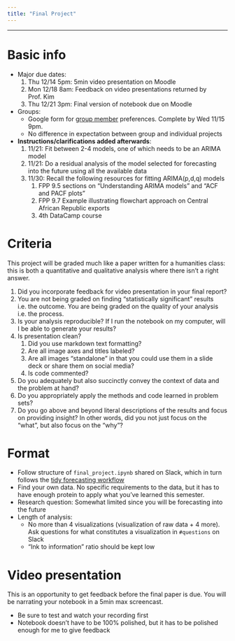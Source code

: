 ```yaml
---
title: "Final Project"
---
```


------------------------------------------------------------------------

# Basic info

-   Major due dates:
    1.  Thu 12/14 5pm: 5min video presentation on Moodle
    2.  Mon 12/18 8am: Feedback on video presentations returned by Prof. Kim
    3.  Thu 12/21 3pm: Final version of notebook due on Moodle
-   Groups:
    -   Google form for [group member](https://docs.google.com/forms/d/e/1FAIpQLSfbdcAjfvomKOpPO1BKjewYtgVR6RXfhSL57Ae8xxLqxbcnlw/viewform) preferences. Complete by Wed 11/15 9pm.
    -   No difference in expectation between group and individual projects
-   **Instructions/clarifications added afterwards**:
    1.  11/21: Fit between 2-4 models, one of which needs to be an ARIMA model
    2.  11/21: Do a residual analysis of the model selected for forecasting into the future using all the available data
    3. 11/30: Recall the following resources for fitting ARIMA(p,d,q) models
        1. FPP 9.5 sections on "Understanding ARIMA models" and "ACF and PACF plots"
        1. FPP 9.7 Example illustrating flowchart approach on Central African Republic exports
        1. 4th DataCamp course

# Criteria

This project will be graded much like a paper written for a humanities class: this is both a quantitative and qualitative analysis where there isn't a right answer.

1.  Did you incorporate feedback for video presentation in your final report?
2.  You are not being graded on finding "statistically significant" results i.e. the outcome. You are being graded on the quality of your analysis i.e. the process.
3.  Is your analysis reproducible? If I run the notebook on my computer, will I be able to generate your results?
4.  Is presentation clean?
    1.  Did you use markdown text formatting?
    2.  Are all image axes and titles labeled?
    3.  Are all images "standalone" in that you could use them in a slide deck or share them on social media?
    4.  Is code commented?
5.  Do you adequately but also succinctly convey the context of data and the problem at hand?
6.  Do you appropriately apply the methods and code learned in problem sets?
7.  Do you go above and beyond literal descriptions of the results and focus on providing insight? In other words, did you not just focus on the "what", but also focus on the "why"?

# Format

-   Follow structure of `final_project.ipynb` shared on Slack, which in turn follows the [tidy forecasting workflow](https://otexts.com/fpp3/a-tidy-forecasting-workflow.html)
-   Find your own data. No specific requirements to the data, but it has to have enough protein to apply what you've learned this semester.
-   Research question: Somewhat limited since you will be forecasting into the future
-   Length of analysis:
    -   No more than 4 visualizations (visualization of raw data + 4 more). Ask questions for what constitutes a visualization in `#questions` on Slack
    -   "Ink to information" ratio should be kept low

# Video presentation

This is an opportunity to get feedback before the final paper is due. You will be narrating your notebook in a 5min max screencast.

-   Be sure to test and watch your recording first
-   Notebook doesn't have to be 100% polished, but it has to be polished enough for me to give feedback
